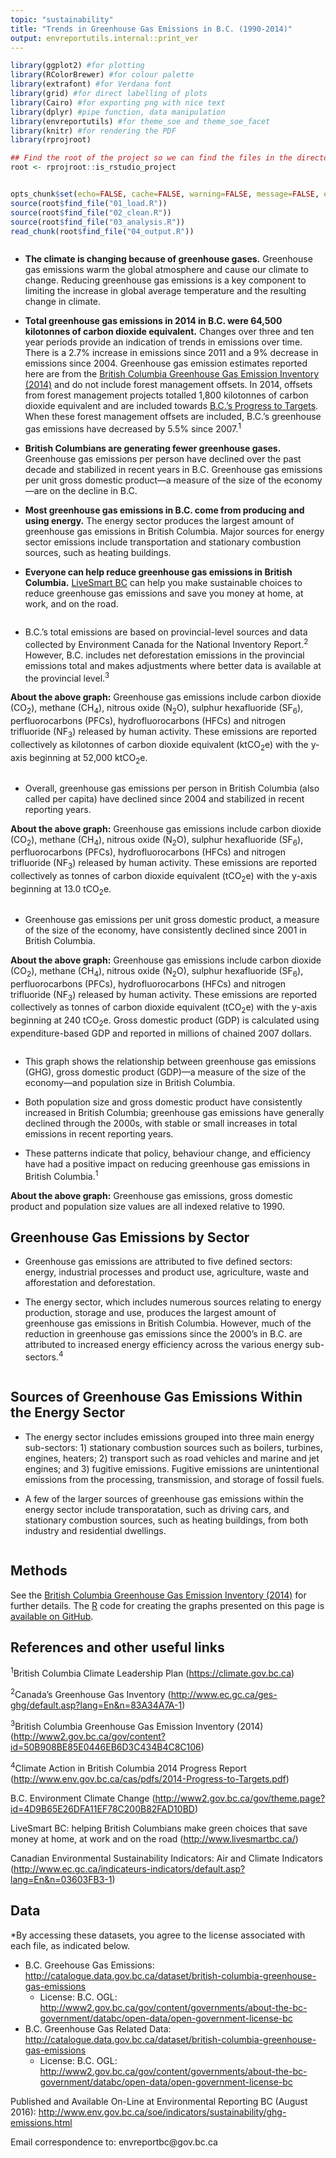```yaml
---
topic: "sustainability"
title: "Trends in Greenhouse Gas Emissions in B.C. (1990-2014)"
output: envreportutils.internal::print_ver
---
```


<!--
Copyright 2018 Province of British Columbia

Licensed under the Apache License, Version 2.0 (the "License");
you may not use this file except in compliance with the License.
You may obtain a copy of the License at

http://www.apache.org/licenses/LICENSE-2.0

Unless required by applicable law or agreed to in writing, software distributed under the License is distributed on an "AS IS" BASIS,
WITHOUT WARRANTIES OR CONDITIONS OF ANY KIND, either express or implied.
See the License for the specific language governing permissions and limitations under the License.
-->

```r
library(ggplot2) #for plotting
library(RColorBrewer) #for colour palette
library(extrafont) #for Verdana font
library(grid) #for direct labelling of plots
library(Cairo) #for exporting png with nice text
library(dplyr) #pipe function, data manipulation
library(envreportutils) #for theme_soe and theme_soe_facet
library(knitr) #for rendering the PDF
library(rprojroot)

## Find the root of the project so we can find the files in the directory tree.
root <- rprojroot::is_rstudio_project


opts_chunk$set(echo=FALSE, cache=FALSE, warning=FALSE, message=FALSE, error=FALSE, fig.height=3.5, fig.width=6)
source(root$find_file("01_load.R"))
source(root$find_file("02_clean.R"))
source(root$find_file("03_analysis.R"))
read_chunk(root$find_file("04_output.R"))

```


```r

```

* **The climate is changing because of greenhouse gases.** Greenhouse gas emissions warm the global atmosphere and cause our climate to change. Reducing greenhouse gas emissions is a key component to limiting the increase in global average temperature and the resulting change in climate.
  
* **Total greenhouse gas emissions in 2014 in B.C. were 64,500 kilotonnes of carbon dioxide equivalent.** Changes over three and ten year periods provide an indication of trends in emissions over time. There is a 2.7% increase in emissions since 2011 and a 9% decrease in emissions since 2004. Greenhouse gas emission estimates reported here are from the [British Columbia Greenhouse Gas Emission Inventory (2014)](http://www2.gov.bc.ca/gov/content?id=50B908BE85E0446EB6D3C434B4C8C106) and do not include forest management offsets. In 2014, offsets from forest management projects totalled 1,800 kilotonnes of carbon dioxide equivalent and are included towards [B.C.'s Progress to Targets](http://www2.gov.bc.ca/gov/content?id=9DF88AF901A14DE59BF3CF4B8A6B17EB). When these forest management offsets are included, B.C.'s greenhouse gas emissions have decreased by 5.5% since 2007.^1^
     
* **British Columbians are generating fewer greenhouse gases.** Greenhouse gas emissions per person have declined over the past decade and stabilized in recent years in B.C. Greenhouse gas emissions per unit gross domestic product---a measure of the size of the economy---are on the decline in B.C. 
 
* **Most greenhouse gas emissions in B.C. come from producing and using energy.** The energy sector produces the largest amount of greenhouse gas emissions in British Columbia. Major sources for energy sector emissions include transportation and stationary combustion sources, such as heating buildings.

* **Everyone can help reduce greenhouse gas emissions in British Columbia.** [LiveSmart BC](http://www.livesmartbc.ca/) can help you make sustainable choices to reduce greenhouse gas emissions and save you money at home, at work, and on the road.


\newpage 


```r
```


- B.C.'s total emissions are based on provincial-level sources and data collected by Environment Canada for the National Inventory Report.^2^ However, B.C. includes net deforestation emissions in the provincial emissions total and makes adjustments where better data is available at the provincial level.^3^


\vspace{.3cm}
**About the above graph:** Greenhouse gas emissions include carbon dioxide (CO~2~), methane (CH~4~), nitrous oxide (N~2~O), sulphur hexafluoride (SF~6~), perfluorocarbons (PFCs),  hydrofluorocarbons (HFCs) and nitrogen trifluoride (NF~3~) released by human activity. These emissions are reported collectively as kilotonnes of carbon dioxide equivalent (ktCO~2~e) with the y-axis beginning at 52,000 ktCO~2~e.


\newpage 


```r
```
 
               
- Overall, greenhouse gas emissions per person in British Columbia (also called per capita) have declined since 2004 and stabilized in recent reporting years.

\vspace{.3cm}
**About the above graph:** Greenhouse gas emissions include carbon dioxide (CO~2~), methane (CH~4~), nitrous oxide (N~2~O), sulphur hexafluoride (SF~6~), perfluorocarbons (PFCs), hydrofluorocarbons (HFCs) and nitrogen trifluoride (NF~3~) released by human activity. These emissions are reported collectively as tonnes of carbon dioxide equivalent (tCO~2~e) with the y-axis beginning at 13.0 tCO~2~e.


\newpage 


```r
```
      
            
- Greenhouse gas emissions per unit gross domestic product, a measure of the size of the economy, have consistently declined since 2001 in British Columbia.

\vspace{.3cm}
**About the above graph:** Greenhouse gas emissions include carbon dioxide (CO~2~), methane (CH~4~), nitrous oxide (N~2~O), sulphur hexafluoride (SF~6~), perfluorocarbons (PFCs), hydrofluorocarbons (HFCs) and nitrogen trifluoride (NF~3~) released by human activity. These emissions are reported collectively as tonnes of carbon dioxide equivalent (tCO~2~e) with the y-axis beginning at 240 tCO~2~e. Gross domestic product (GDP) is calculated using expenditure-based GDP and reported in millions of chained 2007 dollars.


\newpage 


```r
```


- This graph shows the relationship between greenhouse gas emissions (GHG), gross domestic product (GDP)---a measure of the size of the economy---and population size in British Columbia.

- Both population size and gross domestic product have consistently increased in British Columbia; greenhouse gas emissions have generally declined through the 2000s, with stable or small increases in total emissions in recent reporting years.

- These patterns indicate that policy, behaviour change, and efficiency have had a positive impact on reducing greenhouse gas emissions in British Columbia.^1^

         
\vspace{.1cm}
**About the above graph:** Greenhouse gas emissions, gross domestic product and population size values are all indexed relative to 1990.                     
                   
\newpage      

## Greenhouse Gas Emissions by Sector 
 
      
- Greenhouse gas emissions are attributed to five defined sectors: energy, industrial processes and product use, agriculture, waste and afforestation and deforestation.

- The energy sector, which includes numerous sources relating to energy production, storage and use, produces the largest amount of greenhouse gas emissions in British Columbia. However, much of the reduction in greenhouse gas emissions since the 2000's in B.C. are attributed to increased energy efficiency across the various energy sub-sectors.^4^

\vspace{.6cm}

    
```r
```      

\newpage    


## Sources of Greenhouse Gas Emissions Within the Energy Sector 

- The energy sector includes emissions grouped into three main energy sub-sectors: 1) stationary combustion sources such as boilers, turbines, engines, heaters; 2) transport such as road vehicles and marine and jet engines; and 3) fugitive emissions. Fugitive emissions are unintentional emissions from the processing, transmission, and storage of fossil fuels.

- A few of the larger sources of greenhouse gas emissions within the energy sector include transporatation, such as driving cars, and stationary combustion sources, such as heating buildings, from both industry and residential dwellings.

\vspace{.6cm}
          
```r
```


\newpage


## Methods

See the [British Columbia Greenhouse Gas Emission Inventory (2014)](http://www2.gov.bc.ca/gov/content?id=50B908BE85E0446EB6D3C434B4C8C106) for further details. The [R](http://www.r-project.org) code for creating the graphs presented on this page is [available on GitHub](https://github.com/bcgov/ghg-emissions-indicator). 


## References and other useful links

^1^British Columbia Climate Leadership Plan (<https://climate.gov.bc.ca>)

^2^Canada's Greenhouse Gas Inventory (<http://www.ec.gc.ca/ges-ghg/default.asp?lang=En&n=83A34A7A-1>)

^3^British Columbia Greenhouse Gas Emission Inventory (2014) (<http://www2.gov.bc.ca/gov/content?id=50B908BE85E0446EB6D3C434B4C8C106>)

^4^Climate Action in British Columbia 2014 Progress Report (<http://www.env.gov.bc.ca/cas/pdfs/2014-Progress-to-Targets.pdf>)

B.C. Environment Climate Change (<http://www2.gov.bc.ca/gov/theme.page?id=4D9B65E26DFA11EF78C200B82FAD10BD>)

LiveSmart BC: helping British Columbians make green choices that save money at home, at work and on the road (<http://www.livesmartbc.ca/>)

Canadian Environmental Sustainability Indicators: Air and Climate Indicators (<http://www.ec.gc.ca/indicateurs-indicators/default.asp?lang=En&n=03603FB3-1>)


## Data
\*By accessing these datasets, you agree to the license associated with
each file, as indicated below.

- B.C. Greehouse Gas Emissions: <http://catalogue.data.gov.bc.ca/dataset/british-columbia-greenhouse-gas-emissions>
    - License: B.C. OGL: <http://www2.gov.bc.ca/gov/content/governments/about-the-bc-government/databc/open-data/open-government-license-bc>

- B.C. Greenhouse Gas Related Data: <http://catalogue.data.gov.bc.ca/dataset/british-columbia-greenhouse-gas-emissions>
    - License: B.C. OGL: <http://www2.gov.bc.ca/gov/content/governments/about-the-bc-government/databc/open-data/open-government-license-bc>


Published and Available On-Line at Environmental Reporting BC (August
2016):
<http://www.env.gov.bc.ca/soe/indicators/sustainability/ghg-emissions.html>

Email correspondence to: envreportbc@gov.bc.ca

